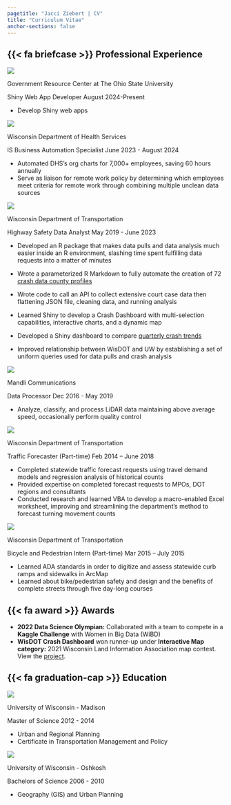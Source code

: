 ```yaml
---
pagetitle: "Jacci Ziebert | CV"
title: "Curriculum Vitae"
anchor-sections: false
---
```


## {{< fa briefcase >}} Professional Experience


::: {.d-inline-flex style="align-items:baseline"}
::: cv_img
![](/assets/img/GRC_logo_horiz_2024.png){fig-alt="Government Resource Center logo"}
:::

::: h3
Government Resource Center at The Ohio State University
:::
:::

[Shiny Web App Developer]{.h5} [August 2024-Present]{.cv-date}

-   Develop Shiny web apps

::: {.d-inline-flex style="align-items:baseline"}
::: cv_img
![](/assets/img/dhs.png){fig-alt="Wisconsin Department of Health Services logo"}
:::

::: h3
Wisconsin Department of Health Services
:::
:::

[IS Business Automation Specialist]{.h5} [June 2023 - August 2024]{.cv-date}

-   Automated DHS’s org charts for 7,000+ employees, saving 60 hours annually
-   Serve as liaison for remote work policy by determining which employees meet criteria for remote work through combining
multiple unclean data sources

::: {.d-inline-flex style="align-items:baseline"}
::: cv_img
![](/assets/img/dot.png){fig-alt="Wisconsin Department of Transportation logo"}
:::

::: h3
Wisconsin Department of Transportation
:::
:::

[Highway Safety Data Analyst]{.h5} [May 2019 - June 2023]{.cv-date}

-   Developed an R package that makes data pulls and data analysis much easier inside an R environment, slashing time spent fulfilling data requests into a matter of minutes

-   Wrote a parameterized R Markdown to fully automate the creation of 72 [crash data county profiles](https://transportal.cee.wisc.edu/partners/community-maps/tsc_resources/CM%20profile%20files/2022/Dane_2022.html)

-   Wrote code to call an API to collect extensive court case data then flattening JSON file, cleaning data, and running analysis

-   Learned Shiny to develop a Crash Dashboard with multi-selection capabilities, interactive charts, and a dynamic map

-   Developed a Shiny dashboard to compare [quarterly crash trends](communitymaps.wi.gov/crash/public/Dashboard/)

-   Improved relationship between WisDOT and UW by establishing a set of uniform queries used for data pulls and crash analysis

::: {.d-inline-flex style="align-items:baseline"}
::: cv_img
![](/assets/img/mandli.png){fig-alt="Mandli Communications logo"}
:::

::: h3
Mandli Communications
:::
:::

[Data Processor]{.h5} [Dec 2016 - May 2019]{.cv-date}

-   Analyze, classify, and process LiDAR data maintaining above average speed, occasionally perform quality control

::: {.d-inline-flex style="align-items:baseline"}
::: cv_img
![](/assets/img/dot.png){fig-alt="Wisconsin Department of Transportation logo"}
:::

::: h3
Wisconsin Department of Transportation
:::
:::

[Traffic Forecaster (Part-time)]{.h5} [Feb 2014 -- June 2018]{.cv-date}

-   Completed statewide traffic forecast requests using travel demand models and regression analysis of historical counts
-   Provided expertise on completed forecast requests to MPOs, DOT regions and consultants
-   Conducted research and learned VBA to develop a macro-enabled Excel worksheet, improving and streamlining the department's method to forecast turning movement counts

::: {.d-inline-flex style="align-items:baseline"}
::: cv_img
![](/assets/img/dot.png){fig-alt="Wisconsin Department of Transportation logo"}
:::

::: h3
Wisconsin Department of Transportation
:::
:::

[Bicycle and Pedestrian Intern (Part-time)]{.h5} [Mar 2015 -- July 2015]{.cv-date}

-   Learned ADA standards in order to digitize and assess statewide curb ramps and sidewalks in ArcMap
-   Learned about bike/pedestrian safety and design and the benefits of complete streets through five day-long courses

## {{< fa award >}} Awards

-   **2022 Data Science Olympian:** Collaborated with a team to compete in a **Kaggle Challenge** with Women in Big Data (WiBD)
-   **WisDOT Crash Dashboard** won runner-up under **Interactive Map category:** 2021 Wisconsin Land Information Association map contest. View the [project](/projects/crash_dashboard.html).

## {{< fa graduation-cap >}} Education

::: {.d-inline-flex style="align-items:baseline"}
::: cv_img
![](/assets/img/uw.png){fig-alt="University of Wisconsin - Madison logo"}
:::

::: h3
University of Wisconsin - Madison
:::
:::

[Master of Science]{.h5} [2012 - 2014]{.cv-date}

-   Urban and Regional Planning
-   Certificate in Transportation Management and Policy

::: {.d-inline-flex style="align-items:baseline"}
::: cv_img
![](/assets/img/uwo.png){fig-alt="University of Wisconsin - Oshkosh logo"}
:::

::: h3
University of Wisconsin - Oshkosh
:::
:::

[Bachelors of Science]{.h5} [2006 - 2010]{.cv-date}

-   Geography (GIS) and Urban Planning
